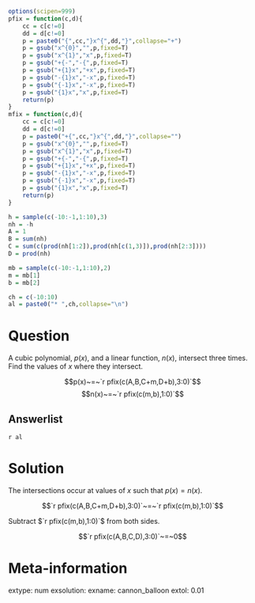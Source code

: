 ```r
options(scipen=999)
pfix = function(c,d){
    cc = c[c!=0]
    dd = d[c!=0]
    p = paste0("{",cc,"}x^{",dd,"}",collapse="+")
    p = gsub("x^{0}","",p,fixed=T)
    p = gsub("x^{1}","x",p,fixed=T)
    p = gsub("+{-","-{",p,fixed=T)
    p = gsub("+{1}x","+x",p,fixed=T)
    p = gsub("-{1}x","-x",p,fixed=T)
    p = gsub("{-1}x","-x",p,fixed=T)
    p = gsub("{1}x","x",p,fixed=T)
    return(p)
}
mfix = function(c,d){
    cc = c[c!=0]
    dd = d[c!=0]
    p = paste0("+{",cc,"}x^{",dd,"}",collapse="")
    p = gsub("x^{0}","",p,fixed=T)
    p = gsub("x^{1}","x",p,fixed=T)
    p = gsub("+{-","-{",p,fixed=T)
    p = gsub("+{1}x","+x",p,fixed=T)
    p = gsub("-{1}x","-x",p,fixed=T)
    p = gsub("{-1}x","-x",p,fixed=T)
    p = gsub("{1}x","x",p,fixed=T)
    return(p)
}

h = sample(c(-10:-1,1:10),3)
nh = -h
A = 1
B = sum(nh)
C = sum(c(prod(nh[1:2]),prod(nh[c(1,3)]),prod(nh[2:3])))
D = prod(nh)

mb = sample(c(-10:-1,1:10),2)
m = mb[1]
b = mb[2]

ch = c(-10:10)
al = paste0("* ",ch,collapse="\n")

```



Question
========

A cubic polynomial, $p(x)$, and a linear function, $n(x)$, intersect three times. Find the values of $x$ where they intersect.

$$p(x)~=~`r pfix(c(A,B,C+m,D+b),3:0)`$$
$$n(x)~=~`r pfix(c(m,b),1:0)`$$

Answerlist
--------

`r al`


Solution
========

The intersections occur at values of $x$ such that $p(x)=n(x)$.

$$`r pfix(c(A,B,C+m,D+b),3:0)`~=~`r pfix(c(m,b),1:0)`$$

Subtract $`r pfix(c(m,b),1:0)`$ from both sides.


$$`r pfix(c(A,B,C,D),3:0)`~=~0$$


Meta-information
============
extype: num
exsolution: 
exname: cannon_balloon
extol: 0.01